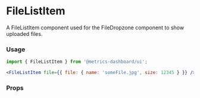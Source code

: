
# FileListItem

A FileListItem component used for the FileDropzone component to show uploaded files.

### Usage

```jsx
import { FileListItem } from '@metrics-dashboard/ui';

<FileListItem file={{ file: { name: 'someFile.jpg', size: 12345 } }} />;
```

### Props

<ArgTypes of={FileListItem} />
